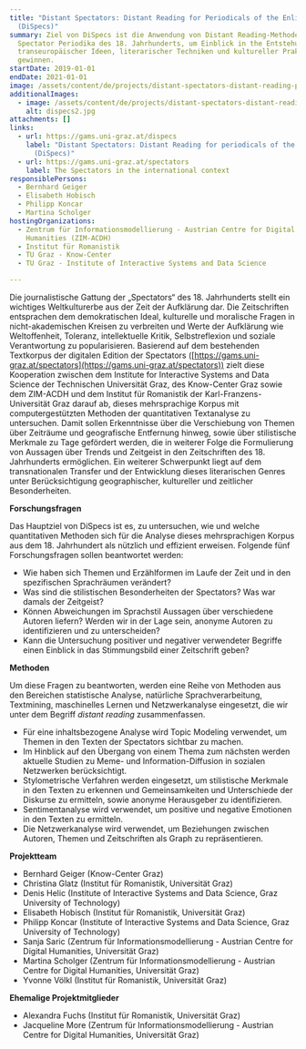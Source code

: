 ```yaml
---
title: "Distant Spectators: Distant Reading for Periodicals of the Enlightenment
  (DiSpecs)"
summary: Ziel von DiSpecs ist die Anwendung von Distant Reading-Methoden auf die
  Spectator Periodika des 18. Jahrhunderts, um Einblick in the Entstehung
  transeuropäischer Ideen, literarischer Techniken und kultureller Praktiken zu
  gewinnen.
startDate: 2019-01-01
endDate: 2021-01-01
image: /assets/content/de/projects/distant-spectators-distant-reading-periodicals-enlightenment-dispecs/dispecs1.jpg
additionalImages:
  - image: /assets/content/de/projects/distant-spectators-distant-reading-periodicals-enlightenment-dispecs/additionalImages/dispecs2.jpg
    alt: dispecs2.jpg
attachments: []
links:
  - url: https://gams.uni-graz.at/dispecs
    label: "Distant Spectators: Distant Reading for periodicals of the Enlightenment
      (DiSpecs)"
  - url: https://gams.uni-graz.at/spectators
    label: The Spectators in the international context
responsiblePersons:
  - Bernhard Geiger
  - Elisabeth Hobisch
  - Philipp Koncar
  - Martina Scholger
hostingOrganizations:
  - Zentrum für Informationsmodellierung - Austrian Centre for Digital
    Humanities (ZIM-ACDH)
  - Institut für Romanistik
  - TU Graz - Know-Center
  - TU Graz - Institute of Interactive Systems and Data Science

---
```

Die journalistische Gattung der „Spectators“ des 18. Jahrhunderts stellt ein wichtiges Weltkulturerbe aus der Zeit der Aufklärung dar. Die Zeitschriften entsprachen dem demokratischen Ideal, kulturelle und moralische Fragen in nicht-akademischen Kreisen zu verbreiten und Werte der Aufklärung wie Weltoffenheit, Toleranz, intellektuelle Kritik, Selbstreflexion und soziale Verantwortung zu popularisieren. Basierend auf dem bestehenden Textkorpus der digitalen Edition der Spectators ([https://gams.uni-graz.at/spectators](https://gams.uni-graz.at/spectators)) zielt diese Kooperation zwischen dem Institute for Interactive Systems and Data Science der Technischen Universität Graz, des Know-Center Graz sowie dem ZIM-ACDH und dem Institut für Romanistik der Karl-Franzens-Universität Graz darauf ab, dieses mehrsprachige Korpus mit computergestützten Methoden der quantitativen Textanalyse zu untersuchen. Damit sollen Erkenntnisse über die Verschiebung von Themen über Zeiträume und geografische Entfernung hinweg, sowie über stilistische Merkmale zu Tage gefördert werden, die in weiterer Folge die Formulierung von Aussagen über Trends und Zeitgeist in den Zeitschriften des 18. Jahrhunderts ermöglichen. Ein weiterer Schwerpunkt liegt auf dem transnationalen Transfer und der Entwicklung dieses literarischen Genres unter Berücksichtigung geographischer, kultureller und zeitlicher Besonderheiten.

**Forschungsfragen**

Das Hauptziel von DiSpecs ist es, zu untersuchen, wie und welche quantitativen Methoden sich für die Analyse dieses mehrsprachigen Korpus aus dem 18. Jahrhundert als nützlich und effizient erweisen. Folgende fünf Forschungsfragen sollen beantwortet werden:

*   Wie haben sich Themen und Erzählformen im Laufe der Zeit und in den spezifischen Sprachräumen verändert?
*   Was sind die stilistischen Besonderheiten der Spectators? Was war damals der Zeitgeist?
*   Können Abweichungen im Sprachstil Aussagen über verschiedene Autoren liefern? Werden wir in der Lage sein, anonyme Autoren zu identifizieren und zu unterscheiden?
*   Kann die Untersuchung positiver und negativer verwendeter Begriffe einen Einblick in das Stimmungsbild einer Zeitschrift geben?

**Methoden**

Um diese Fragen zu beantworten, werden eine Reihe von Methoden aus den Bereichen statistische Analyse, natürliche Sprachverarbeitung, Textmining, maschinelles Lernen und Netzwerkanalyse eingesetzt, die wir unter dem Begriff _distant reading_ zusammenfassen.

*   Für eine inhaltsbezogene Analyse wird Topic Modeling verwendet, um Themen in den Texten der Spectators sichtbar zu machen.
*   Im Hinblick auf den Übergang von einem Thema zum nächsten werden aktuelle Studien zu Meme- und Information-Diffusion in sozialen Netzwerken berücksichtigt.
*   Stylometrische Verfahren werden eingesetzt, um stilistische Merkmale in den Texten zu erkennen und Gemeinsamkeiten und Unterschiede der Diskurse zu ermitteln, sowie anonyme Herausgeber zu identifizieren.
*   Sentimentanalyse wird verwendet, um positive und negative Emotionen in den Texten zu ermitteln.
*   Die Netzwerkanalyse wird verwendet, um Beziehungen zwischen Autoren, Themen und Zeitschriften als Graph zu repräsentieren.

**Projektteam**

*   Bernhard Geiger (Know-Center Graz)
*   Christina Glatz (Institut für Romanistik, Universität Graz)
*   Denis Helic (Institute of Interactive Systems and Data Science, Graz University of Technology)
*   Elisabeth Hobisch (Institut für Romanistik, Universität Graz)
*   Philipp Koncar (Institute of Interactive Systems and Data Science, Graz University of Technology)
*   Sanja Saric (Zentrum für Informationsmodellierung - Austrian Centre for Digital Humanities, Universität Graz)
*   Martina Scholger (Zentrum für Informationsmodellierung - Austrian Centre for Digital Humanities, Universität Graz)
*   Yvonne Völkl (Institut für Romanistik, Universität Graz)

**Ehemalige Projektmitglieder**

*   Alexandra Fuchs (Institut für Romanistik, Universität Graz)
*   Jacqueline More (Zentrum für Informationsmodellierung - Austrian Centre for Digital Humanities, Universität Graz)